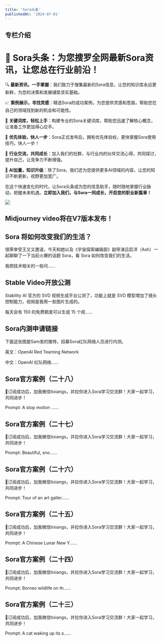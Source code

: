 ```yaml
---
title: 'Sora头条'
publishedAt: '2024-07-01'
---
```


## 专栏介绍

🌟 **Sora头条**：为您搜罗全网最新Sora资讯，让您总在行业前沿！
=====================================

🔍 **最新资讯，一手掌握**：我们致力于搜集最新的Sora信息，让您的知识库永远更新鲜，为您的决策和发展铺垫坚实基础。

📈 **案例展示，寻找灵感**：精选Sora的成功案例，为您提供灵感和思路，帮助您在自己的领域找到新的机会和可能性。

🔑 **关键词库，轻松上手**：构建专业的Sora关键词库，帮助您迅速了解核心概念，让准备工作更加得心应手。

🚀 **优先体验，快人一步**：Sora正式发布后，拥有优先体验权，更快掌握Sora使用技巧，快人一步！

🤝 **行业交流，共同成长**：加入我们的社群，与行业内的伙伴交流心得，共同探讨，提升自己，让竞争力不断增强。

🧠 **AI加量，知识升级**：除了Sora，我们还为您提供更多AI领域的内容，让您的知识不断更新，视野更加宽广。

在这个快速变化的时代，让Sora头条成为您的信息助手，随时随地掌握行业脉动，把握未来机遇。**立即加入我们，与Sora一同成长，开启您的职业新篇章！**

![](https://static.xiaobot.net/file/2024-02-18/54391/c8d925e2a95d11380beb1fe95ce33d43.jpeg)

## Midjourney video将在V7版本发布！
## Sora 将如何改变我们的生活？
很荣幸受王又又邀请，今天和她以及《宇宙探索编辑部》副导演吕启洋（Ash）一起聊聊了一下当前火爆的话题 Sora，看 Sora 如何改变我们的生活。

我把技术相关的一些问......

## Stable Video开放公测
Stability AI 官方的 SVD 视频生成平台公测了，功能上就是 SVD 模型增加了镜头控制能力，视频是我用一些图片生成的。

每天会有 150 的免费额度可以生成 15 个视......

## Sora内测申请链接
下面这张图是Sam发的推特，招募Sora红队网络人员进行内测。

英文：OpenAI Red Teaming Network​

中文：OpenAI 红队网络​......

## Sora官方案例（二十八）
📌订阅成功后，加我微信tixiangs，并拉你进入Sora学习交流群！大家一起学习，共同进步！

Prompt: A stop motion ......

## Sora官方案例（二十七）
📌订阅成功后，加我微信tixiangs，并拉你进入Sora学习交流群！大家一起学习，共同进步！

Prompt: Beautiful, sno......

## Sora官方案例（二十六）
📌订阅成功后，加我微信tixiangs，并拉你进入Sora学习交流群！大家一起学习，共同进步！

Prompt: Tour of an art galler......

## Sora官方案例（二十五）
📌订阅成功后，加我微信tixiangs，并拉你进入Sora学习交流群！大家一起学习，共同进步！

Prompt: A Chinese Lunar New Y......

## Sora官方案例（二十四）
📌订阅成功后，加我微信tixiangs，并拉你进入Sora学习交流群！大家一起学习，共同进步！

Prompt: Borneo wildlife on th......

## Sora官方案例（二十三）
📌订阅成功后，加我微信tixiangs，并拉你进入Sora学习交流群！大家一起学习，共同进步！

Prompt: A cat waking up its s......

